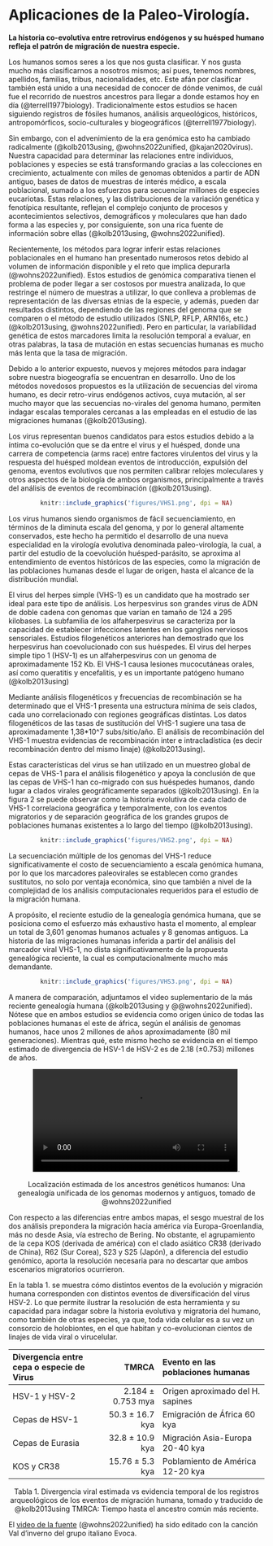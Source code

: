 # Aplicaciones de la Paleo-Virología. {#paleovir}

**La historia co-evolutiva entre retrovirus endógenos y su huésped humano refleja el patrón de migración de nuestra especie.**

Los humanos somos seres a los que nos gusta clasificar. Y nos gusta mucho más clasificarnos a nosotros mismos; así pues, tenemos nombres, apellidos, familias, tribus, nacionalidades, etc. Este afán por clasificar también está unido a una necesidad de conocer de dónde venimos, de cuál fue el recorrido de nuestros ancestros para llegar a donde estamos hoy en día (@terrell1977biology). Tradicionalmente estos estudios se hacen siguiendo registros de fósiles humanos, análisis arqueológicos, históricos, antropomórficos, socio-culturales y biogeográficos (@terrell1977biology). 

Sin embargo, con el advenimiento de la era genómica esto ha cambiado radicalmente (@kolb2013using, @wohns2022unified, @kajan2020virus). Nuestra capacidad para determinar las relaciones entre individuos, poblaciones y especies se está transformando gracias a las colecciones en crecimiento, actualmente con miles de genomas obtenidos a partir de ADN antiguo, bases de datos de muestras de interés médico, a escala poblacional, sumado a los esfuerzos para secuenciar millones de especies eucariotas. Estas relaciones, y las distribuciones de la variación genética y fenotípica resultante, reflejan el complejo conjunto de procesos y acontecimientos selectivos, demográficos y moleculares que han dado forma a las especies y, por consiguiente, son una rica fuente de información sobre ellas (@kolb2013using, @wohns2022unified).

Recientemente, los métodos para lograr inferir estas relaciones poblacionales en el humano han presentado numerosos retos debido al volumen de información disponible y el reto que implica depurarla (@wohns2022unified).  Estos estudios de genómica comparativa tienen el problema de poder llegar a ser costosos por muestra analizada, lo que restringe el número de muestras a utilizar, lo que conlleva a problemas de representación de las diversas etnias de la especie, y además, pueden dar resultados distintos, dependiendo de las regiones del genoma que se comparen o el método de estudio utilizados (SNLP, RFLP, ARN16s, etc.) (@kolb2013using, @wohns2022unified). Pero en particular, la variabilidad genética de estos marcadores limita la resolución temporal a evaluar, en otras palabras, la tasa de mutación en estas secuencias humanas es mucho más lenta que la tasa de migración.

Debido a lo anterior expuesto, nuevos y mejores métodos para indagar sobre nuestra biogeografía se encuentran en desarrollo. Uno de los métodos novedosos propuestos es la utilización de secuencias del viroma humano, es decir retro-virus endógenos activos, cuya mutación, al ser mucho mayor que las secuencias no-virales del genoma humano, permiten indagar escalas temporales cercanas a las empleadas en el estudio de las migraciones humanas (@kolb2013using). 

Los virus representan buenos candidatos para estos estudios debido a la íntima co-evolución que se da entre el virus y el huésped, donde una carrera de competencia (arms race) entre factores virulentos del virus y la respuesta del huésped moldean eventos de introducción, expulsión del genoma, eventos evolutivos que nos permiten calibrar relojes moleculares y otros aspectos de la biología de ambos organismos, principalmente a través del análisis de eventos de recombinación (@kolb2013using).

<center>
```r
knitr::include_graphics('figures/VHS1.png', dpi = NA)
```
</center>

Los virus humanos siendo organismos de fácil secuenciamiento, en términos de la diminuta escala del genoma, y por lo general altamente conservados, este hecho ha permitido el desarrollo de una nueva especialidad en la virología evolutiva denominada paleo-virología, la cual, a partir del estudio de la coevolución huésped-parásito, se aproxima al entendimiento de eventos históricos de las especies, como la migración de las poblaciones humanas desde el lugar de origen, hasta  el alcance de la distribución mundial. 

El virus del herpes simple (VHS-1) es un candidato que ha mostrado ser ideal para este tipo de análisis. Los herpesvirus son grandes virus de ADN de doble cadena con genomas que varían en tamaño de 124 a 295 kilobases. La subfamilia de los alfaherpesvirus se caracteriza por la capacidad de establecer infecciones latentes en los ganglios nerviosos sensoriales. Estudios filogenéticos anteriores han demostrado que los herpesvirus han coevolucionado con sus huéspedes.  El virus del herpes simple tipo 1 (HSV-1) es un  alfaherpesvirus con un genoma de aproximadamente 152 Kb. El VHS-1 causa lesiones mucocutáneas orales, así como queratitis y encefalitis, y es un importante patógeno humano (@kolb2013using)

Mediante análisis filogenéticos y frecuencias de recombinación se ha determinado que el VHS-1 presenta una estructura mínima de seis clados, cada uno correlacionado con regiones geográficas distintas.  Los datos filogenéticos de las tasas de sustitución del VHS-1 sugiere una tasa de aproximadamente 1,38*10^7 subs/sitio/año. El análisis de recombinación del VHS-1 muestra evidencias de recombinación inter e intracladística (es decir recombinación dentro del mismo linaje) (@kolb2013using).

Estas características del virus se han utilizado en un muestreo global de cepas de VHS-1 para el análisis filogenético y apoya la conclusión de que las cepas de VHS-1 han co-migrado con sus huéspedes humanos, dando lugar a clados virales geográficamente separados (@kolb2013using). En la figura 2 se puede observar como la historia evolutiva de cada clado de VHS-1 correlaciona geográfica y temporalmente, con los eventos migratorios y de separación geográfica de los grandes grupos de poblaciones humanas existentes a lo largo del tiempo (@kolb2013using).  

<center>
```r
knitr::include_graphics('figures/VHS2.png', dpi = NA)
```
</center>

La secuenciación múltiple de los genomas del VHS-1 reduce significativamente el costo de secuenciamiento a escala genómica humana,  por lo que los marcadores paleovirales se establecen como grandes sustitutos, no solo por ventaja económica, sino que también a nivel de la complejidad de los análisis computacionales requeridos para el estudio de la migración humana.

A propósito, el reciente estudio de la genealogía genómica humana, que se posiciona como el esfuerzo más exhaustivo hasta el momento, al emplear un total de 3,601 genomas humanos actuales y 8 genomas antiguos. La historia de las migraciones humanas inferida a partir del análisis del marcador viral VHS-1, no dista significativamente de la propuesta genealógica reciente, la cual es computacionalmente mucho más demandante. 

<center>
```r
knitr::include_graphics('figures/VHS3.png', dpi = NA)
```
</center>

A manera de comparación, adjuntamos el video suplementario de la más reciente genealogía humana (@kolb2013using y @@wohns2022unified).  Nótese que en ambos estudios se evidencia como origen único de todas las poblaciones humanas el este de áfrica, según el análisis de genomas humanos, hace unos 2 millones de años aproximadamente (80 mil generaciones). Mientras qué, este mismo hecho se evidencia en el tiempo estimado de divergencia de HSV-1 de HSV-2 es de 2.18 (±0.753) millones de años. 

<center>
![humances](./figures/HumanMig.mp4){width="80%"}.

Localización estimada de los ancestros genéticos humanos: Una genealogía unificada de los genomas modernos y antiguos, tomado de @wohns2022unified
</center>

Con respecto a las diferencias entre ambos mapas, el sesgo muestral de los dos análisis prepondera la migración hacia américa vía Europa-Groenlandia, más no desde Asia, vía estrecho de Bering. No obstante, el agrupamiento de la cepa KOS (derivada de américa) con el clado asiático CR38 (derivado de China), R62 (Sur Corea), S23 y S25 (Japón), a diferencia del estudio genómico, aporta la resolución necesaria para no descartar que ambos escenarios migratorios ocurrieron. 

En la tabla 1.  se muestra cómo distintos eventos de la evolución y migración humana corresponden con distintos eventos de diversificación del virus HSV-2. Lo que permite ilustrar la resolución de esta herramienta y su capacidad para indagar sobre la historia evolutiva y migratoria del humano, como también de otras especies, ya que, toda vida celular es a su vez un consorcio de holobiontes, en el que habitan y co-evolucionan cientos de linajes de vida viral o virucelular.

<center>
| Divergencia entre cepa o especie de Virus | TMRCA | Evento en las poblaciones humanas |
|:--------------------|------------:|:-----------------------| 
| HSV-1 y HSV-2 | 2.184 ± 0.753 mya | Origen aproximado del H. sapines |
| Cepas de HSV-1 | 50.3 ± 16.7 kya | Emigración de África 60 kya |
| Cepas de Eurasia | 32.8 ± 10.9 kya | Migración Asia-Europa 20-40 kya |
| KOS y CR38 | 15.76 ± 5.3 kya | Poblamiento de América 12-20 kya |
Tabla 1. Divergencia viral estimada vs evidencia temporal de los registros arqueológicos de los eventos de migración humana, tomado y traducido de @kolb2013using TMRCA: Tiempo hasta el ancestro común más reciente. 
</center>

El [video de la fuente](https://www.youtube.com/watch?v=xqy2-m080jY) (@wohns2022unified) ha sido editado con la canción Val d'inverno del grupo italiano Evoca.